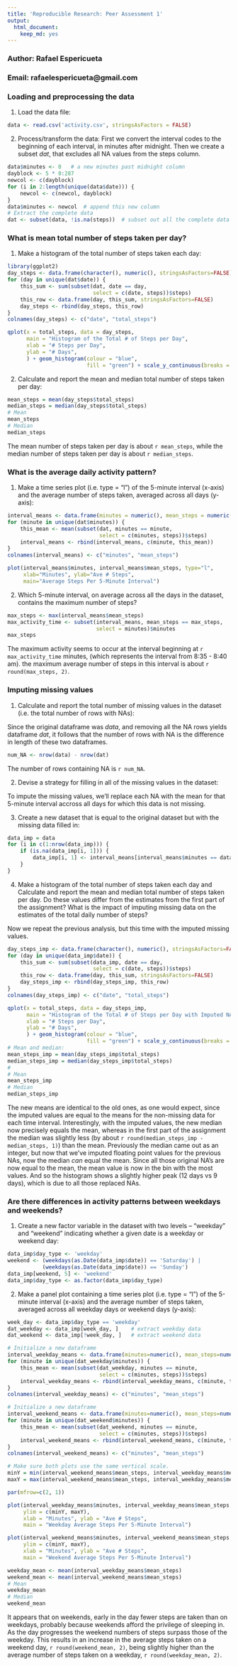 ```yaml
---
title: 'Reproducible Research: Peer Assessment 1'
output:
  html_document:
    keep_md: yes
---
```

### Author: Rafael Espericueta  
### Email: rafaelespericueta@gmail.com

### Loading and preprocessing the data

1. Load the data file:
```r
data <- read.csv('activity.csv', stringsAsFactors = FALSE)
```

2. Process/transform the data:
First we convert the interval codes to the beginning of each interval, in minutes after midnight. Then we create a subset *dat*, that excludes all NA values from the steps column.
```r
data$minutes <- 0   # a new minutes past midnight column
dayblock <- 5 * 0:287
newcol <- c(dayblock)
for (i in 2:length(unique(data$date))) {
    newcol <- c(newcol, dayblock)
}
data$minutes <- newcol  # append this new column 
# Extract the complete data
dat <- subset(data, !is.na(steps))  # subset out all the complete data
```

### What is mean total number of steps taken per day?

1. Make a histogram of the total number of steps taken each day:
```r
library(ggplot2)
day_steps <- data.frame(character(), numeric(), stringsAsFactors=FALSE)
for (day in unique(dat$date)) {
    this_sum <- sum(subset(dat, date == day,
                           select = c(date, steps))$steps)
    this_row <- data.frame(day, this_sum, stringsAsFactors=FALSE)
    day_steps <- rbind(day_steps, this_row)
}
colnames(day_steps) <- c("date", "total_steps")

qplot(x = total_steps, data = day_steps, 
      main = "Histogram of the Total # of Steps per Day",
      xlab = "# Steps per Day",
      ylab = "# Days",
      ) + geom_histogram(colour = "blue",
                         fill = "green") + scale_y_continuous(breaks = c(0:40))
```

2. Calculate and report the mean and median total number of steps taken per day:
```r
mean_steps = mean(day_steps$total_steps)
median_steps = median(day_steps$total_steps)
# Mean
mean_steps
# Median
median_steps
```
The mean number of steps taken per day is about `r mean_steps`, 
while the median number of steps taken per day is about `r median_steps`.

### What is the average daily activity pattern?

1. Make a time series plot (i.e. type = "l") of the 5-minute interval (x-axis) and the average number of steps taken, averaged across all days (y-axis):
```r
interval_means <- data.frame(minutes = numeric(), mean_steps = numeric())
for (minute in unique(dat$minutes)) {
    this_mean <- mean(subset(dat, minutes == minute, 
                             select = c(minutes, steps))$steps)
    interval_means <- rbind(interval_means, c(minute, this_mean))
}
colnames(interval_means) <- c("minutes", "mean_steps")

plot(interval_means$minutes, interval_means$mean_steps, type="l", 
     xlab="Minutes", ylab="Ave # Steps", 
     main="Average Steps Per 5-Minute Interval")
```

2. Which 5-minute interval, on average across all the days in the dataset, contains the maximum number of steps?
```r
max_steps <- max(interval_means$mean_steps)
max_activity_time <- subset(interval_means, mean_steps == max_steps, 
                            select = minutes)$minutes
max_steps
```
The maximum activity seems to occur at the interval beginning at `r max_activity_time` minutes, 
(which represents the interval from 8:35 - 8:40 am). the maximum average number of steps in this interval is about `r round(max_steps, 2)`.

### Imputing missing values

1. Calculate and report the total number of missing values in the dataset (i.e. the total number of rows with NAs):

Since the original dataframe was *data*, and removing all the NA rows yields dataframe *dat*, it
follows that the number of rows with NA is the difference in length of these two dataframes.  
```r
num_NA <- nrow(data) - nrow(dat)
```
The number of rows containing NA is `r num_NA`.


2. Devise a strategy for filling in all of the missing values in the dataset:

To impute the missing values, we'll replace each NA with the mean for that 5-minute interval accross all days for which this data is not missing.

3. Create a new dataset that is equal to the original dataset but with the missing data filled in:
```r
data_imp = data
for (i in c(1:nrow(data_imp))) {
    if (is.na(data_imp[i, 1])) {
        data_imp[i, 1] <- interval_means[interval_means$minutes == data_imp[i, 4], 2]
    }
}
```

4. Make a histogram of the total number of steps taken each day and Calculate and report the mean and median total number of steps taken per day. Do these values differ from the estimates from the first part of the assignment? What is the impact of imputing missing data on the estimates of the total daily number of steps?

Now we repeat the previous analysis, but this time with the imputed missing values.
```r
day_steps_imp <- data.frame(character(), numeric(), stringsAsFactors=FALSE)
for (day in unique(data_imp$date)) {
    this_sum <- sum(subset(data_imp, date == day,
                           select = c(date, steps))$steps)
    this_row <- data.frame(day, this_sum, stringsAsFactors=FALSE)
    day_steps_imp <- rbind(day_steps_imp, this_row)
}
colnames(day_steps_imp) <- c("date", "total_steps")

qplot(x = total_steps, data = day_steps_imp, 
      main = "Histogram of the Total # of Steps per Day with Imputed NAs",
      xlab = "# Steps per Day",
      ylab = "# Days",
      ) + geom_histogram(colour = "blue",
                         fill = "green") + scale_y_continuous(breaks = c(0:40))
# Mean and median:
mean_steps_imp = mean(day_steps_imp$total_steps)
median_steps_imp = median(day_steps_imp$total_steps)
#
# Mean
mean_steps_imp
# Median
median_steps_imp
```
The new means are identical to the old ones, as one would expect, since the imputed values are equal to the means for the non-missing data for each time interval. Interestingly, with the imputed values, the new median now precisely equals the mean, whereas in the first part of the assignment the median was slightly less (by about `r round(median_steps_imp - median_steps, 1)`) than the mean. Previously the median came out as an integer, but now that we've imputed floating point values for the previous NAs, now the median *can* equal the mean. Since all those original NA's are now equal to the mean, the mean value is now in the bin with the most values. And so the histogram shows a slightly higher peak (12 days vs 9 days), which is due to all those replaced NAs.


### Are there differences in activity patterns between weekdays and weekends?

1. Create a new factor variable in the dataset with two levels -- "weekday" and "weekend" indicating whether a given date is a weekday or weekend day:
```r
data_imp$day_type <- 'weekday'
weekend <- (weekdays(as.Date(data_imp$date)) == 'Saturday') |
           (weekdays(as.Date(data_imp$date)) == 'Sunday')
data_imp[weekend, 5] <- 'weekend'
data_imp$day_type <- as.factor(data_imp$day_type)
```

2. Make a panel plot containing a time series plot (i.e. type = "l") of the 5-minute interval (x-axis) and the average number of steps taken, averaged across all weekday days or weekend days (y-axis):
```r
week_day <- data_imp$day_type == 'weekday'
dat_weekday <- data_imp[week_day, ]    # extract weekday data
dat_weekend <- data_imp[!week_day, ]   # extract weekend data

# Initialize a new dataframe
interval_weekday_means <- data.frame(minutes=numeric(), mean_steps=numeric())
for (minute in unique(dat_weekday$minutes)) {
    this_mean <- mean(subset(dat_weekday, minutes == minute, 
                             select = c(minutes, steps))$steps)
    interval_weekday_means <- rbind(interval_weekday_means, c(minute, this_mean))
}
colnames(interval_weekday_means) <- c("minutes", "mean_steps")

# Initialize a new dataframe
interval_weekend_means <- data.frame(minutes=numeric(), mean_steps=numeric())
for (minute in unique(dat_weekend$minutes)) {
    this_mean <- mean(subset(dat_weekend, minutes == minute, 
                             select = c(minutes, steps))$steps)
    interval_weekend_means <- rbind(interval_weekend_means, c(minute, this_mean))
}
colnames(interval_weekend_means) <- c("minutes", "mean_steps")

# Make sure both plots use the same vertical scale.
minY = min(interval_weekend_means$mean_steps, interval_weekday_means$mean_steps)
maxY = max(interval_weekend_means$mean_steps, interval_weekday_means$mean_steps)

par(mfrow=c(2, 1))

plot(interval_weekday_means$minutes, interval_weekday_means$mean_steps, type="l", 
     ylim = c(minY, maxY),
     xlab = "Minutes", ylab = "Ave # Steps", 
     main = "Weekday Average Steps Per 5-Minute Interval")

plot(interval_weekend_means$minutes, interval_weekend_means$mean_steps, type="l", 
     ylim = c(minY, maxY),
     xlab = "Minutes", ylab = "Ave # Steps", 
     main = "Weekend Average Steps Per 5-Minute Interval")

weekday_mean <- mean(interval_weekday_means$mean_steps)
weekend_mean <- mean(interval_weekend_means$mean_steps)
# Mean
weekday_mean
# Median
weekend_mean
```
It appears that on weekends, early in the day fewer steps are taken than on weekdays, probably because weekends afford the privilege of sleeping in. As the day progresses the weekend numbers of steps surpass those of the weekday. This results in an increase in the average steps taken on a weekend day, `r round(weekend_mean, 2)`, being slightly higher than the average number of steps taken on a weekday, `r round(weekday_mean, 2)`.


